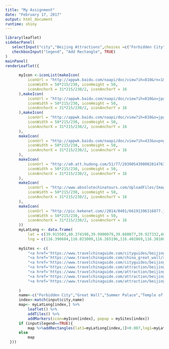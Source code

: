 ```yaml
---
title: "My Assignment"
date: "February 17, 2017"
output: html_document
runtime: shiny
---
```



```r
library(leaflet)
sidebarPanel(
   selectInput("city","Beijing Attractions",choices =c("Forbidden City","Great Wall","Summer Palace","Temple of Heaven","Beihai Park","Ming Tombs","Tiananmen Square")),
   checkboxInput("legend", "Add Rectangle", TRUE)
)
mainPanel(
renderLeaflet({
    
      myIcon <-iconList(makeIcon(
          iconUrl = "http://appwk.baidu.com/naapi/doc/view?ih=810&rn=1&doc_id=0273aee51ed9ad51f01df2cc&o=jpg_6&pn=1&iw=1440&ix=0&sign=e71e83d5283f8b5342c1ea464d8eaa60&type=1&iy=0&aimw=1440&app_ver=2.9.8.2&ua=bd_800_800_IncredibleS_2.9.8.2_2.3.7&bid=1&app_ua=IncredibleS&uid=&cuid=&fr=3&Bdi_bear=WIFI&from=3_10000&bduss=&pid=1&screen=800_800&sys_ver=2.3.7",
          iconWidth = 50*215/230, iconHeight = 50,
          iconAnchorX = 31*215/230/2, iconAnchorY = 16
      ),makeIcon(
          iconUrl = "http://appwk.baidu.com/naapi/doc/view?ih=810&o=jpg_6&iw=1080&ix=0&iy=0&aimw=1080&rn=1&doc_id=401989135901020206409c09&pn=1&sign=67d5f49dbf238ca67de2faa1743ac00d&type=1&app_ver=2.9.8.2&ua=bd_800_800_IncredibleS_2.9.8.2_2.3.7&bid=1&app_ua=IncredibleS&uid=&cuid=&fr=3&Bdi_bear=WIFI&from=3_10000&bduss=&pid=1&screen=800_800&sys_ver=2.3.7",
          iconWidth = 50*215/230, iconHeight = 50,
          iconAnchorX = 31*215/230/2, iconAnchorY = 16
      ),makeIcon(
          iconUrl = "http://appwk.baidu.com/naapi/doc/view?ih=810&o=jpg_6&iw=1080&ix=0&iy=0&aimw=1080&rn=1&doc_id=5b64dbf576a20029bc642d09&pn=1&sign=80d006ac31d73536a39f3c0583f5c03a&type=1&app_ver=2.9.8.2&ua=bd_800_800_IncredibleS_2.9.8.2_2.3.7&bid=1&app_ua=IncredibleS&uid=&cuid=&fr=3&Bdi_bear=WIFI&from=3_10000&bduss=&pid=1&screen=800_800&sys_ver=2.3.7",
          iconWidth = 50*215/230, iconHeight = 50,
          iconAnchorX = 31*215/230/2, iconAnchorY = 16
      ),
      makeIcon(
          iconUrl = "http://appwk.baidu.com/naapi/doc/view?ih=433&o=png_6_0_0_524_155_243_234_892.979_1262.879&iw=449&ix=0&iy=0&aimw=449&rn=1&doc_id=1525dd70227916888586d763&pn=1&sign=69768d9fb0d25066557be464e7d10eb0&type=1&app_ver=2.9.8.2&ua=bd_800_800_IncredibleS_2.9.8.2_2.3.7&bid=1&app_ua=IncredibleS&uid=&cuid=&fr=3&Bdi_bear=WIFI&from=3_10000&bduss=&pid=1&screen=800_800&sys_ver=2.3.7",
          iconWidth = 50*215/230, iconHeight = 50,
          iconAnchorX = 31*215/230/2, iconAnchorY = 16
      ),
      makeIcon(
          iconUrl = "http://a0.att.hudong.com/51/77/20300543980828147633779141604_s.jpg",
          iconWidth = 50*215/230, iconHeight = 50,
          iconAnchorX = 31*215/230/2, iconAnchorY = 16
      ),
      makeIcon(
          iconUrl = "http://www.absolutechinatours.com/UploadFiles/ImageBase/Ming%20Thirteen%20Tombs2.jpg",
          iconWidth = 50*215/230, iconHeight = 50,
          iconAnchorX = 31*215/230/2, iconAnchorY = 16
      ),
      makeIcon(
          iconUrl = "http://pic.kekenet.com//2014/0401/66191396316877.jpg",
          iconWidth = 50*215/230, iconHeight = 50,
          iconAnchorX = 31*215/230/2, iconAnchorY = 16
      ))
      myLatLong <- data.frame(
          lat = c(39.915503,40.374190,39.9900079,39.880077,39.927332,40.260683,39.90360),
          lng = c(116.390684,116.023009,116.265196,116.402869,116.381001,116.223363,116.391078))
      
      mySites <- c(
          "<a href='https://www.travelchinaguide.com/cityguides/beijing/forbidden.htm'>Forbidden City</a>",
          "<a href='https://www.travelchinaguide.com/china_great_wall/scene/beijing/'>Great Wall in Beijing</a>",
          "<a href='https://www.travelchinaguide.com/cityguides/beijing/summer.htm'>Summer Palace</a>",
          "<a href='https://www.travelchinaguide.com/attraction/beijing/heaven/'>Temple of Heaven</a>",
          "<a href='https://www.travelchinaguide.com/attraction/beijing/beihai.htm'>Beihai Park</a>",
          "<a href='https://www.travelchinaguide.com/attraction/beijing/ming_tomb.htm'>Ming Tombs (Thirteen Tombs of Ming Dynasty)</a>",
          "<a href='https://www.travelchinaguide.com/attraction/beijing/tianan.htm'>Tiananmen Square</a>"
          
      )
      name<-c("Forbidden City","Great Wall","Summer Palace","Temple of Heaven","Beihai Park","Ming Tombs","Tiananmen Square")
      index<-match(input$city,name)
      map<- myLatLong[index,] %>%
          leaflet() %>%
          addTiles() %>%
          addMarkers(icon=myIcon[index], popup = mySites[index])
      if (input$legend==TRUE){
          map %>%addRectangles(lat1=myLatLong[index,1]+0.007,lng1=myLatLong[index,2]-0.01,lat2=myLatLong[index,1]-0.007,lng2=myLatLong[index,2]+0.01)}
      else
          map
  }))
```



